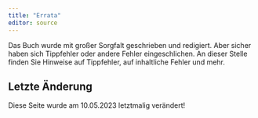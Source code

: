 ```yaml
---
title: "Errata"
editor: source
---
```


Das Buch wurde mit großer Sorgfalt geschrieben und redigiert. 
Aber sicher haben sich Tippfehler oder andere Fehler eingeschlichen.
An dieser Stelle finden Sie Hinweise auf Tippfehler, auf inhaltliche Fehler und mehr.

## Letzte Änderung
Diese Seite wurde am 10.05.2023 letztmalig verändert!
